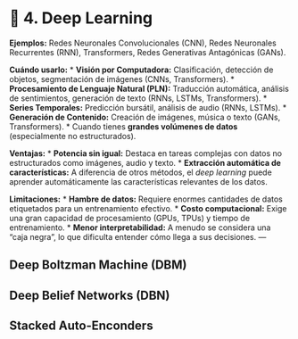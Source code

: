 # 🤖 4. Deep Learning {-}
**Ejemplos:** Redes Neuronales Convolucionales (CNN), Redes Neuronales Recurrentes (RNN), Transformers, Redes Generativas Antagónicas (GANs).

**Cuándo usarlo:**
* **Visión por Computadora:** Clasificación, detección de objetos, segmentación de imágenes (CNNs, Transformers).
* **Procesamiento de Lenguaje Natural (PLN):** Traducción automática, análisis de sentimientos, generación de texto (RNNs, LSTMs, Transformers).
* **Series Temporales:** Predicción bursátil, análisis de audio (RNNs, LSTMs).
* **Generación de Contenido:** Creación de imágenes, música o texto (GANs, Transformers).
* Cuando tienes **grandes volúmenes de datos** (especialmente no estructurados).

**Ventajas:**
* **Potencia sin igual:** Destaca en tareas complejas con datos no estructurados como imágenes, audio y texto.
* **Extracción automática de características:** A diferencia de otros métodos, el *deep learning* puede aprender automáticamente las características relevantes de los datos.

**Limitaciones:**
* **Hambre de datos:** Requiere enormes cantidades de datos etiquetados para un entrenamiento efectivo.
* **Costo computacional:** Exige una gran capacidad de procesamiento (GPUs, TPUs) y tiempo de entrenamiento.
* **Menor interpretabilidad:** A menudo se considera una "caja negra", lo que dificulta entender cómo llega a sus decisiones.
---


## Deep Boltzman Machine (DBM) {-}

## Deep Belief Networks (DBN) {-}

## Stacked Auto-Enconders {-}